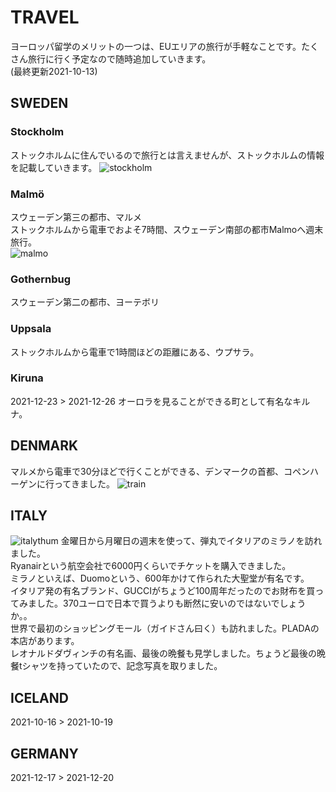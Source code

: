 # TRAVEL
ヨーロッパ留学のメリットの一つは、EUエリアの旅行が手軽なことです。たくさん旅行に行く予定なので随時追加していきます。  
(最終更新2021-10-13)

## SWEDEN
### Stockholm
ストックホルムに住んでいるので旅行とは言えませんが、ストックホルムの情報を記載していきます。
![stockholm](https://i.ibb.co/ZGBTKFy/D7-C3-F4-D8-488-A-4-F5-F-8-AF2-8-C1-B194-DBBCF.jpg])

### Malmö
スウェーデン第三の都市、マルメ  
ストックホルムから電車でおよそ7時間、スウェーデン南部の都市Malmoへ週末旅行。  
![malmo](https://i.ibb.co/TqW9dDj/943-C81-BA-5-E97-4-C34-93-DD-D61-FBB975-F26.jpg])  

### Gothernbug
スウェーデン第二の都市、ヨーテボリ  

### Uppsala
ストックホルムから電車で1時間ほどの距離にある、ウプサラ。  

### Kiruna
2021-12-23 > 2021-12-26
オーロラを見ることができる町として有名なキルナ。  

## DENMARK
マルメから電車で30分ほどで行くことができる、デンマークの首都、コペンハーゲンに行ってきました。
![train](https://i.ibb.co/52BGWmx/19-DD9-F86-CB1-D-4209-BE46-7-A096-CDCE429.png)  

## ITALY
![italythum](https://i.ibb.co/hm3Q6h4/IMG-0061.png)
金曜日から月曜日の週末を使って、弾丸でイタリアのミラノを訪れました。  
Ryanairという航空会社で6000円くらいでチケットを購入できました。  
ミラノといえば、Duomoという、600年かけて作られた大聖堂が有名です。  
イタリア発の有名ブランド、GUCCIがちょうど100周年だったのでお財布を買ってみました。370ユーロで日本で買うよりも断然に安いのではないでしょうか。。  
世界で最初のショッピングモール（ガイドさん曰く）も訪れました。PLADAの本店があります。  
レオナルドダヴィンチの有名画、最後の晩餐も見学しました。ちょうど最後の晩餐tシャツを持っていたので、記念写真を取りました。  

## ICELAND
2021-10-16 > 2021-10-19

## GERMANY
2021-12-17 > 2021-12-20
